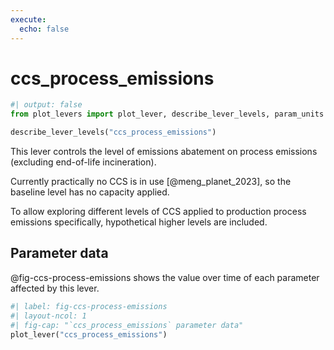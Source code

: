```yaml
---
execute:
  echo: false
---
```


# ccs_process_emissions {#sec-ccs-process-emissions}

```python
#| output: false
from plot_levers import plot_lever, describe_lever_levels, param_units
```

```python
describe_lever_levels("ccs_process_emissions")
```

This lever controls the level of emissions abatement on process emissions (excluding end-of-life incineration).

Currently practically no CCS is in use [@meng_planet_2023], so the baseline level has no capacity applied.

To allow exploring different levels of CCS applied to production process emissions specifically, hypothetical higher levels are included.

## Parameter data

@fig-ccs-process-emissions shows the value over time of each parameter affected by this lever.

```python
#| label: fig-ccs-process-emissions
#| layout-ncol: 1
#| fig-cap: "`ccs_process_emissions` parameter data"
plot_lever("ccs_process_emissions")
```

